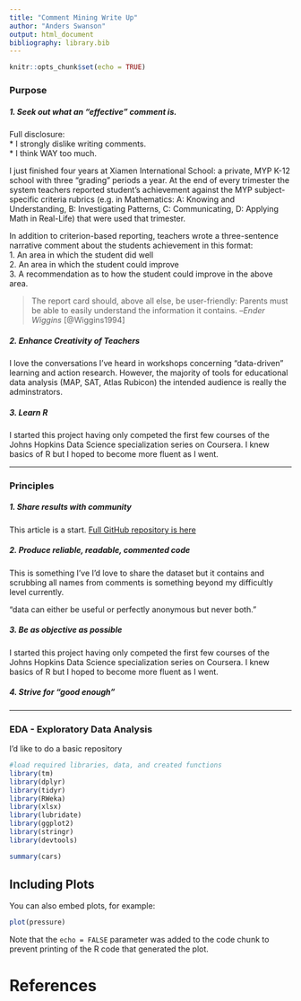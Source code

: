 ```yaml
---
title: "Comment Mining Write Up"
author: "Anders Swanson"
output: html_document
bibliography: library.bib
---
```


```r
knitr::opts_chunk$set(echo = TRUE)
```


### **Purpose**  

##### 1. Seek out what an "effective" comment is.  
Full disclosure:  
* I strongly dislike writing comments.  
* I think WAY too much.  

I just finished four years at Xiamen International School: a private, MYP K-12 school with three "grading" periods a year. At the end of every trimester the system teachers reported student's achievement against the MYP subject-specific criteria rubrics (e.g. in Mathematics: A: Knowing and Understanding, B: Investigating Patterns, C: Communicating, D: Applying Math in Real-Life) that were used that trimester.

In addition to criterion-based reporting, teachers wrote a three-sentence narrative comment about the students achievement in this format:  
1. An area in which the student did well  
2. An area in which the student could improve  
3. A recommendation as to how the student could improve in the above area.  


 > The report card should, above all else, be user-friendly: Parents must be able to easily understand the information it contains. --*Ender Wiggins* [@Wiggins1994]

##### 2. Enhance Creativity of Teachers  
I love the conversations I've heard in workshops concerning "data-driven" learning and action research. However, the majority of tools for educational data analysis (MAP, SAT, Atlas Rubicon) the intended audience is really the adminstrators. 

##### 3. Learn R
I started this project having only competed the first few courses of the Johns Hopkins Data Science specialization series on Coursera. I knew basics of R but I hoped to become more fluent as I went. 


***
### **Principles**  
##### 1. Share results with community  

This article is a start. [Full GitHub repository is here](https://github.com/swanderz/xis_mining)

##### 2. Produce reliable, readable, commented code  

This is something I've I'd love to share the dataset but it contains and scrubbing all names from comments is something beyond my difficultly level currently. 

"data can either be useful or perfectly anonymous but never both."

##### 3. Be as objective as possible  
I started this project having only competed the first few courses of the Johns Hopkins Data Science specialization series on Coursera. I knew basics of R but I hoped to become more fluent as I went.  

##### 4. Strive for "good enough"  

***
### EDA - Exploratory Data Analysis  

I'd like to do a basic repository

```r
#load required libraries, data, and created functions
library(tm)
library(dplyr)
library(tidyr)
library(RWeka)
library(xlsx)
library(lubridate)
library(ggplot2)
library(stringr)
library(devtools)
```


```r
summary(cars)
```

## Including Plots

You can also embed plots, for example:

```r
plot(pressure)
```

Note that the `echo = FALSE` parameter was added to the code chunk to prevent printing of the R code that generated the plot.

# References  
